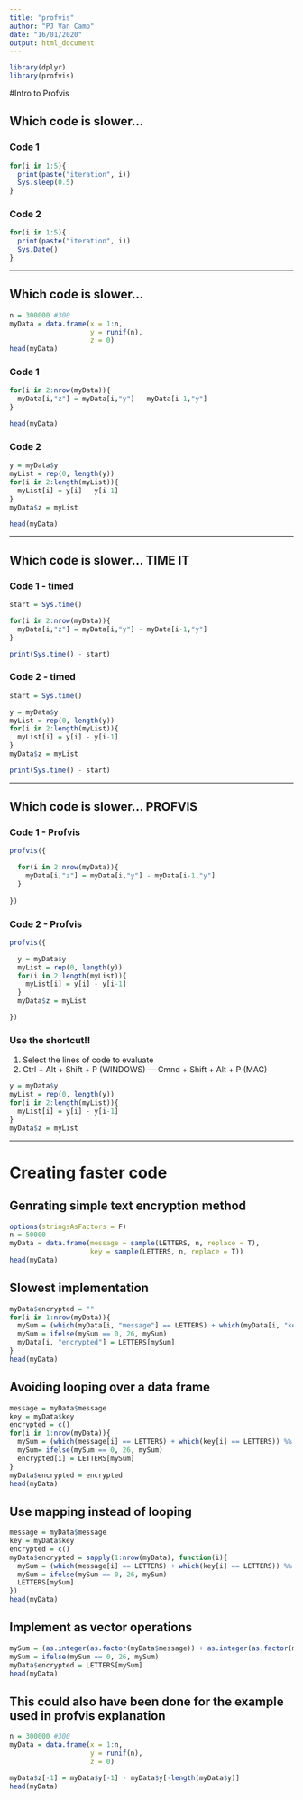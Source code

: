---
title: "profvis"
author: "PJ Van Camp"
date: "16/01/2020"
output: html_document
---

```{r setup, include=FALSE}
library(dplyr)
library(profvis)
```

#Intro to Profvis

## Which code is slower...

### Code 1
```{r}
for(i in 1:5){
  print(paste("iteration", i))
  Sys.sleep(0.5)
}
```

### Code 2
```{r}
for(i in 1:5){
  print(paste("iteration", i))
  Sys.Date()
}
```


------------------------------------------------------


## Which code is slower...
```{r}
n = 300000 #300
myData = data.frame(x = 1:n, 
                    y = runif(n), 
                    z = 0)
head(myData)
```


### Code 1
```{r}
for(i in 2:nrow(myData)){
  myData[i,"z"] = myData[i,"y"] - myData[i-1,"y"]
}

head(myData)
```

### Code 2
```{r}
y = myData$y
myList = rep(0, length(y))
for(i in 2:length(myList)){
  myList[i] = y[i] - y[i-1]
}
myData$z = myList

head(myData)

```



----------------------------------------------------------------------

## Which code is slower... TIME IT

### Code 1 - timed
```{r}
start = Sys.time()

for(i in 2:nrow(myData)){
  myData[i,"z"] = myData[i,"y"] - myData[i-1,"y"]
}

print(Sys.time() - start)

```

### Code 2 - timed
```{r}
start = Sys.time()

y = myData$y
myList = rep(0, length(y))
for(i in 2:length(myList)){
  myList[i] = y[i] - y[i-1]
}
myData$z = myList

print(Sys.time() - start)

```



----------------------------------------------------------------------

## Which code is slower... PROFVIS

### Code 1 - Profvis
```{r}
profvis({

  for(i in 2:nrow(myData)){
    myData[i,"z"] = myData[i,"y"] - myData[i-1,"y"]
  }
  
})

```

### Code 2 - Profvis
```{r}
profvis({

  y = myData$y
  myList = rep(0, length(y))
  for(i in 2:length(myList)){
    myList[i] = y[i] - y[i-1]
  }
  myData$z = myList

})
```


### Use the shortcut!!  
1) Select  the lines of code to evaluate
2) Ctrl + Alt + Shift + P (WINDOWS) --- Cmnd + Shift + Alt + P (MAC)
```{r}
y = myData$y
myList = rep(0, length(y))
for(i in 2:length(myList)){
  myList[i] = y[i] - y[i-1]
}
myData$z = myList
```




----------------------------------------------------------------------



# Creating faster code

## Genrating simple text encryption method
```{r}
options(stringsAsFactors = F)
n = 50000
myData = data.frame(message = sample(LETTERS, n, replace = T),
                    key = sample(LETTERS, n, replace = T))
head(myData)
```


## Slowest implementation
```{r}
myData$encrypted = ""
for(i in 1:nrow(myData)){
  mySum = (which(myData[i, "message"] == LETTERS) + which(myData[i, "key"] == LETTERS)) %% 26
  mySum = ifelse(mySum == 0, 26, mySum)
  myData[i, "encrypted"] = LETTERS[mySum]
}
head(myData)
```

## Avoiding looping over a data frame
```{r}
message = myData$message
key = myData$key
encrypted = c()
for(i in 1:nrow(myData)){
  mySum = (which(message[i] == LETTERS) + which(key[i] == LETTERS)) %% 26
  mySum= ifelse(mySum == 0, 26, mySum)
  encrypted[i] = LETTERS[mySum]
}
myData$encrypted = encrypted
head(myData)
```

## Use mapping instead of looping
```{r}
message = myData$message
key = myData$key
encrypted = c()
myData$encrypted = sapply(1:nrow(myData), function(i){
  mySum = (which(message[i] == LETTERS) + which(key[i] == LETTERS)) %% 26
  mySum = ifelse(mySum == 0, 26, mySum)
  LETTERS[mySum]
})
head(myData)
```

## Implement as vector operations
```{r}
mySum = (as.integer(as.factor(myData$message)) + as.integer(as.factor(myData$key))) %% 26
mySum = ifelse(mySum == 0, 26, mySum)
myData$encrypted = LETTERS[mySum]
head(myData)
```


## This could also have been done for the example used in profvis explanation
```{r}
n = 300000 #300
myData = data.frame(x = 1:n, 
                    y = runif(n), 
                    z = 0)

myData$z[-1] = myData$y[-1] - myData$y[-length(myData$y)]
head(myData)
```

